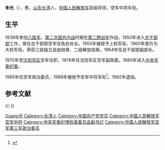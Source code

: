 {{Otheruses|other=名为朱光的其他人物|朱光}}
{{中国人民解放军将领
| name = 朱光
| image name = 
| width = 
| job = [[中国人民解放军空军|中国人民解放军空军]]第8任[[政治委员|政治委员]]
| job2 = 
| period = 1985年7月 - 1992年11月
| birthname = 朱玉训
| other_names = 
| foreign_names =
| english_names =
| Sex = 男
| date of birth = 1922年11月
| place of birth = {{ROC-1912}}[[山东|山东]][[长清|长清]]
| date of death = 2021年11月16日
| place of death = [[北京市|北京市]]
| nationality = {{PRC}}
| residence = {{PRC}}[[北京市|北京市]]
| languages = 
| height = 
| weight = 
| party = {{CPC}}
| rank = [[空军中将|空军中将]]
| spouse = 
| relatives = 
| educate = 
| past = 
| work =
| award = 
*[[中华人民共和国|中华人民共和国]]三级[[独立自由勋章|独立自由勋章]]（1955年）
*[[中华人民共和国|中华人民共和国]]二级[[解放勋章|解放勋章]]（1955年）
*[[中国人民解放军|中国人民解放军]][[独立功勋荣誉章|独立功勋荣誉章]]（1998年）
| rankrecord= 
*1988年被授予[[中将|空军中将]]军衔
}}

'''朱光'''（{{bd|1922年|11月|2021年|11月16日|catIdx=Z}}），男，[[山东|山东]][[长清|长清]]人，[[中国人民解放军|中国人民解放军]]高级将领，空军中将军衔。

== 生平 ==
1939年参加[[八路军|八路军]]。[[第二次国共内战|第二次国共内战]]时期在[[中国人民解放军第二野战军|第二野战军]]作战。1950年进入[[总干部部|总干部部]]工作，曾任总干部部空军任免处处长。1955年被授予上校军衔、1960年晋升为大校军衔，荣获三级独立自由勋章、二级解放勋章。1964年任总干部部副部长。

1970年至[[沈阳军区|沈阳军区]]空军任职，1978年任沈阳军区空军副政委。1980年进入[[中央军委纪委|中央军委纪委]]。

1985年任空军政治委员，1988年被授予空军中将军衔<ref>{{citenews|author=徐平 |title=重新实行军衔制 |url=http://chn.chinamil.com.cn/jfdg/2011-07/13/content_4473591.htm |accessdate=2012-05-05 |newspaper=中国军网 |deadurl=yes |archiveurl=https://web.archive.org/web/20130511192908/http://chn.chinamil.com.cn/jfdg/2011-07/13/content_4473591.htm |archivedate=2013-05-11 }}</ref>。1992年退役。

== 参考文献 ==
{{reflist}}
{{-}}
{{start box}}
{{s-mil}}
{{s-before|[[高厚良|高厚良]]}}
{{s-title|[[中国人民解放军空军|中国人民解放军空军]][[政治委员|政治委员]]|1985年7月 - 1992年11月}}  
{{s-after|[[丁文昌|丁文昌]]}}
{{end box}}

{{中国人民解放军空军政治委员}}
{{中共中央组织部部长}}

{{Authority control}}
{{DEFAULTSORT:Zhu朱}}
[[Category:朱姓|Guang光]]
[[Category:长清人|Category:长清人]]
[[Category:中国共产党党员|Category:中国共产党党员]]
[[Category:中国人民解放军空军中将|Category:中国人民解放军空军中将]]
[[Category:中央军委纪律检查委员会副书记|Category:中央军委纪律检查委员会副书记]]
[[Category:中国人民解放军空军第三军政治委员|Category:中国人民解放军空军第三军政治委员]]